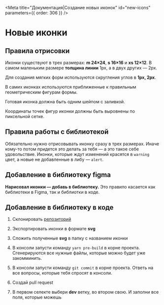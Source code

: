 
<Meta title="Документация|Создание новых иконок" id="new-icons" parameters={{ order: 306 }} />

# Новые иконки

## Правила отрисовки

Иконки существуют в трех размерах: **m 24×24**, **s 16×16** и **xs 12×12**.
В самом маленьким размере **толщина линии** 1px, а в двух других — 2px.

<InstructionPictures name="1-icons-grid" />

Для создания мягких форм используются скругления углов в **1px, 2px**.

<InstructionPictures name="2-icons-grid" />

В самих иконках используются приближенные к правильным геометрическим фигурам формы.

<InstructionPictures name="3-icons-grid" />

Готовая иконка должна быть одним шейпом с заливкой.

<InstructionPictures name="4-figma-union" />

Координаты точек фигур иконки должны быть выровнены по пиксельной сетке.

<InstructionPictures name="5-icons-grid" />

## Правила работы с библиотекой

Обязательно нужно отрисовывать иконку сразу в трех размерах. Иначе кому-то потом придется это делать за тебя — а это такое себе удовольствие.
Иконки, которые ждут изменений красятся в `warning` цвет, а новые не добавленные в либу — `alert`.

<InstructionPictures name="6-examples" />

## Добавление в библиотеку figma

**Нарисовал иконки — добавь в библиотеку.** Это правило касается как библиотеки в Figma, так и библиотки в коде.

<InstructionPictures name="7-figma" />

## Добавление в библиотеку в коде

1. Склонировать [репозиторий](https://github.com/neoflex-consulting/nx-design)

<InstructionPictures name="8-github" />

2. Экспортировать иконки в формате **svg**

<InstructionPictures name="9-figma" />

3. Сложить полученные **svg** в папку с названием иконки

<InstructionPictures name="10-finder" />

4. В консоли запусти команду `yarn pre-build` в корне проекта. Сгенерируются все нужные файлы, которые можно будет уже закомминить.

5. В консоли запусти команду `git commit` в корне проекта. Ответь на все вопросы, которые тебя спросят в консоли.

6. Создай pull request

<InstructionPictures name="11-github" />

7. В первом селекте выбери **dev** ветку, во втором свою. И заполни все поля, которые можешь
